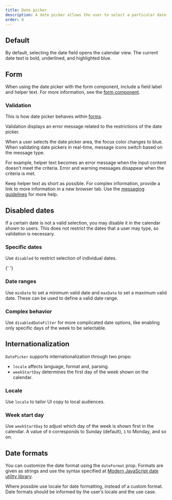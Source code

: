 ```yaml
---
title: Date picker
description: A date picker allows the user to select a particular date.
order: 0
---
```



## Default

By default, selecting the date field opens the calendar view. The current date text is bold,
underlined, and highlighted blue.

<Example Component={DatePickerDefault} packageName="@atlaskit/datetime-picker" />

## Form

When using the date picker with the form component, include a field label and helper text. For more
information, see the [form component](/components/form/examples).

<Example Component={DatePickerForm} packageName="@atlaskit/datetime-picker" />

### Validation

This is how date picker behaves within [forms](/components/form/examples).

Validation displays an error message related to the restrictions of the date picker.

When a user selects the date picker area, the focus color changes to blue. When validating date
pickers in real-time, message icons switch based on the message type.

For example, helper text becomes an error message when the input content doesn't meet the criteria.
Error and warning messages disappear when the criteria is met.

Keep helper text as short as possible. For complex information, provide a link to more information
in a new browser tab. Use the [messaging guidelines](/content/messaging-guidelines) for more help.

<Example Component={DatePickerValidation} packageName="@atlaskit/datetime-picker" />

## Disabled dates

If a certain date is not a valid selection, you may disable it in the calendar shown to users. This
does not restrict the dates that a user may type, so validation is necessary.

### Specific dates

Use `disabled` to restrict selection of individual dates.

<Example Component={DatePickerDisable} packageName="@atlaskit/datetime-picker" />{' '}

### Date ranges

Use `minDate` to set a minimum valid date and `maxDate` to set a maximum valid date. These can be
used to define a valid date range.

<Example Component={DatePickerDisableRange} packageName="@atlaskit/datetime-picker" />

### Complex behavior

Use `disabledDateFilter` for more complicated date options, like enabling only specific days of the
week to be selectable.

<Example Component={DatePickerDisableComplex} packageName="@atlaskit/datetime-picker" />

## Internationalization

`DatePicker` supports internationalization through two props:

- `locale` affects language, format and, parsing.
- `weekStartDay` determines the first day of the week shown on the calendar.

### Locale

Use `locale` to tailor UI copy to local audiences.

<Example Component={DatePickerLocale} packageName="@atlaskit/datetime-picker" />

### Week start day

Use `weekStartDay` to adjust which day of the week is shown first in the calendar. A value of `0`
corresponds to Sunday (default), `1` to Monday, and so on.

<Example Component={DatePickerWeekStartDay} packageName="@atlaskit/datetime-picker" />

## Date formats

You can customize the date format using the `dateFormat` prop. Formats are given as strings and use
the syntax specified at [Modern JavaScript date utility library](https://date-fns.org/).

Where possible use locale for date formatting, instead of a custom format. Date formats should be
informed by the user’s locale and the use case.

<Example Component={DatePickerFormatting} packageName="@atlaskit/datetime-picker" />
